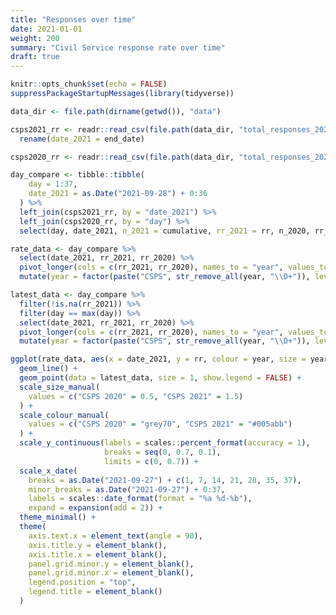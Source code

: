 ```yaml
---
title: "Responses over time"
date: 2021-01-01
weight: 200
summary: "Civil Service response rate over time"
draft: true
---
```



```r
knitr::opts_chunk$set(echo = FALSE)
suppressPackageStartupMessages(library(tidyverse))

data_dir <- file.path(dirname(getwd()), "data")

csps2021_rr <- readr::read_csv(file.path(data_dir, "total_responses_2021.csv")) %>%
  rename(date_2021 = end_date)

csps2020_rr <- readr::read_csv(file.path(data_dir, "total_responses_2020.csv"))

day_compare <- tibble::tibble(
    day = 1:37,
    date_2021 = as.Date("2021-09-28") + 0:36
  ) %>% 
  left_join(csps2021_rr, by = "date_2021") %>%
  left_join(csps2020_rr, by = "day") %>%
  select(day, date_2021, n_2021 = cumulative, rr_2021 = rr, n_2020, rr_2020)

```


```r
rate_data <- day_compare %>%
  select(date_2021, rr_2021, rr_2020) %>%
  pivot_longer(cols = c(rr_2021, rr_2020), names_to = "year", values_to = "rr") %>%
  mutate(year = factor(paste("CSPS", str_remove_all(year, "\\D+")), levels = c("CSPS 2021", "CSPS 2020"), ordered = TRUE))

latest_data <- day_compare %>%
  filter(!is.na(rr_2021)) %>%
  filter(day == max(day)) %>%
  select(date_2021, rr_2021, rr_2020) %>%
  pivot_longer(cols = c(rr_2021, rr_2020), names_to = "year", values_to = "rr") %>%
  mutate(year = factor(paste("CSPS", str_remove_all(year, "\\D+")), levels = c("CSPS 2021", "CSPS 2020"), ordered = TRUE))

ggplot(rate_data, aes(x = date_2021, y = rr, colour = year, size = year, group = year)) +
  geom_line() +
  geom_point(data = latest_data, size = 1, show.legend = FALSE) +
  scale_size_manual(
    values = c("CSPS 2020" = 0.5, "CSPS 2021" = 1.5)
  ) +
  scale_colour_manual(
    values = c("CSPS 2020" = "grey70", "CSPS 2021" = "#005abb")
  ) +
  scale_y_continuous(labels = scales::percent_format(accuracy = 1),
                     breaks = seq(0, 0.7, 0.1),
                     limits = c(0, 0.7)) +
  scale_x_date(
    breaks = as.Date("2021-09-27") + c(1, 7, 14, 21, 28, 35, 37),
    minor_breaks = as.Date("2021-09-27") + 0:37,
    labels = scales::date_format(format = "%a %d-%b"),
    expand = expansion(add = 2)) +
  theme_minimal() +
  theme(
    axis.text.x = element_text(angle = 90),
    axis.title.y = element_blank(),
    axis.title.x = element_blank(),
    panel.grid.minor.y = element_blank(),
    panel.grid.minor.x = element_blank(),
    legend.position = "top",
    legend.title = element_blank()
  )

```

